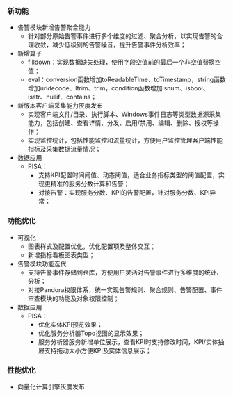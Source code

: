 ### **新功能**

- 告警模块新增告警聚合能力
  - 针对部分原始告警事件进行多个维度的过滤、聚合分析，以实现告警的合理收敛，减少低级别的告警噪音，提升告警事件分析效率；
- 新增算子
  - filldown：实现数据缺失处理，使用字段空值前的最后一个非空值替换空值；
  - eval：conversion函数增加toReadableTime、toTimestamp，string函数增加urldecode、ltrim、trim，condition函数增加isnum、isbool、isstr、nullif、contains；
- 新版本客户端采集能力灰度发布
  - 实现客户端文件/目录、执行脚本、Windows事件日志等类型数据源采集能力，包括创建、查看详情、分发、启用/禁用、编辑、删除、授权等操作；
  - 实现监控统计，包括性能监控和流量统计，方便用户监控管理客户端性能指标及采集数据流量情况；
- 数据应用
  - PISA：
    - 支持KPI配置时间阈值、动态阈值，适合业务指标类型的阈值配置，实现更精准的服务分数计算和告警；
    - 对接告警：实现服务分数、KPI的告警配置，针对服务分数、KPI异常；

### **功能优化**
- 可视化
   - 图表样式及配置优化，优化配置项及整体交互；
   - 新增指标看板图表类型；
- 告警模块功能迭代
  - 支持告警事件存储到仓库，方便用户灵活对告警事件进行多维度的统计、分析；
  - 对接Pandora权限体系，统一实现告警规则、聚合规则、告警配置、事件审查模块的功能及对象权限控制；
- 数据应用
  - PISA：
    - 优化实体KPI预览效果；
    - 优化服务分析器Topo视图的显示效果；
    - 服务分析器服务新增单位展示，查看KPI时支持修改时间，KPI/实体抽屉支持拖动大小方便KPI及实体信息展示；

### **性能优化**

- 向量化计算引擎灰度发布